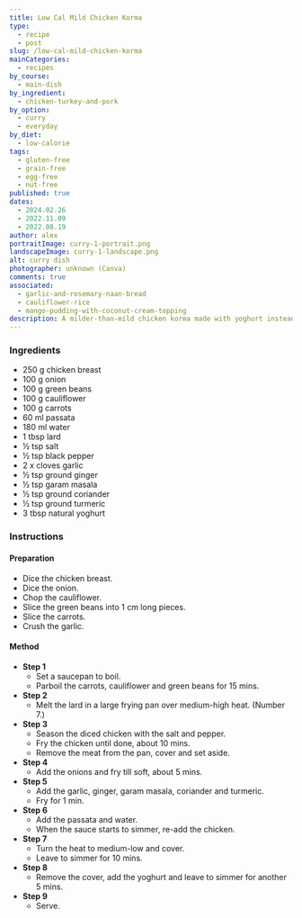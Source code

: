 ```yaml
---
title: Low Cal Mild Chicken Korma
type:
  - recipe
  - post
slug: /low-cal-mild-chicken-korma
mainCategories:
  - recipes
by_course:
  - main-dish
by_ingredient:
  - chicken-turkey-and-pork
by_option:
  - curry
  - everyday
by_diet:
  - low-calorie
tags:
  - gluten-free
  - grain-free
  - egg-free
  - nut-free
published: true
dates:
  - 2024.02.26
  - 2022.11.09
  - 2022.08.19
author: alex
portraitImage: curry-1-portrait.png
landscapeImage: curry-1-landscape.png
alt: curry dish
photographer: unknown (Canva)
comments: true
associated:
  - garlic-and-rosemary-naan-bread
  - cauliflower-rice
  - mango-pudding-with-coconut-cream-topping
description: A milder-than-mild chicken korma made with yoghurt instead of cream add some heat for those that like it.
---
```


<Ingredients>

### Ingredients

- 250 g chicken breast
- 100 g onion
- 100 g green beans
- 100 g cauliflower
- 100 g carrots
- 60 ml passata
- 180 ml water
- 1 tbsp lard
- ½ tsp salt
- ½ tsp black pepper
- 2 x cloves garlic
- ½ tsp ground ginger
- ½ tsp garam masala
- ½ tsp ground coriander
- ½ tsp ground turmeric
- 3 tbsp natural yoghurt

</Ingredients>

<Instructions>

### Instructions

#### Preparation

- Dice the chicken breast.
- Dice the onion.
- Chop the cauliflower.
- Slice the green beans into 1 cm long pieces.
- Slice the carrots.
- Crush the garlic.

#### Method

- **Step 1**
  - Set a saucepan to boil.
  - Parboil the carrots, cauliflower and green beans for 15 mins.
- **Step 2**
  - Melt the lard in a large frying pan over medium-high heat. (Number 7.)
- **Step 3**
  - Season the diced chicken with the salt and pepper.
  - Fry the chicken until done, about 10 mins.
  - Remove the meat from the pan, cover and set aside.
- **Step 4**
  - Add the onions and fry till soft, about 5 mins.
- **Step 5**
  - Add the garlic, ginger, garam masala, coriander and turmeric.
  - Fry for 1 min.
- **Step 6**
  - Add the passata and water.
  - When the sauce starts to simmer, re-add the chicken.
- **Step 7**
  - Turn the heat to medium-low and cover.
  - Leave to simmer for 10 mins.
- **Step 8**
  - Remove the cover, add the yoghurt and leave to simmer for another 5 mins.
- **Step 9**
  - Serve.

</Instructions>
